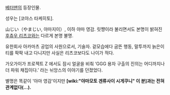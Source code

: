 [[베터맨]]의 등장인물.

성우는 [코야스 타케히토].

山じい（やまじい, 야마지이）, 이하 야마 영감. 릿쨩이라 불리면서도 본명이 밝혀진 [[후츄우 리츠코]]와는 다르게 본명 불명. 

유한회사 아카마츠 공업의 사원으로서, 기술자. 겉모습에다 굼뜬 행동, 말투까지 늙은이 티를 팍팍 내고 다니지만 사실은 리츠코보다도 나이가 적다.

가오가이가 프로젝트 Z 에서도 잠시 얼굴을 비춰 ‘GGG 용자 구출의 진의는 어디까지나 더 파워 채집이다.’ 라는 뉘앙스의 이야기를 던졌었다.

별명은 똑같이 '야마 영감'이지만 '''[wiki:"야마모토 겐류사이 시게쿠니" 이 분]과는 전혀 관계없다(...).'''
